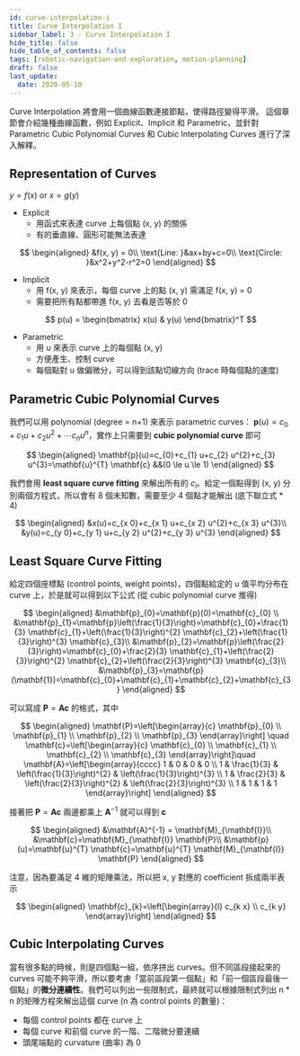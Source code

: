 ```yaml
---
id: curve-interpolation-i
title: Curve Interpolation I
sidebar_label: 3 - Curve Interpolation I
hide_title: false
hide_table_of_contents: false
tags: [robotic-navigation-and-exploration, motion-planning]
draft: false
last_update:
  date: 2020-05-10
---
```


Curve Interpolation 將會用一個曲線函數連接節點，使得路徑變得平滑。 這個章節會介紹幾種曲線函數，例如 Explicit、Implicit 和 Parametric，並針對 Parametric Cubic Polynomial Curves 和 Cubic Interpolating Curves 進行了深入解釋。

## Representation of Curves

$y = f(x) \text{ or } x = g(y)$

- Explicit
  - 用函式來表達 curve 上每個點 (x, y) 的關係
  - 有的垂直線、圓形可能無法表達

$$
\begin{aligned}
&f(x, y) = 0\\
\text{Line: }&ax+by+c=0\\
\text{Circle: }&x^2+y^2-r^2=0
\end{aligned}
$$

- Implicit
  - 用 f(x, y) 來表示，每個 curve 上的點 (x, y) 需滿足 f(x, y) = 0
  - 需要把所有點都帶進 f(x, y) 去看是否等於 0

$$
p(u) = \begin{bmatrix}
x(u) & y(u)
\end{bmatrix}^T
$$

- Parametric
  - 用 u 來表示 curve 上的每個點 (x, y)
  - 方便產生、控制 curve
  - 每個點對 u 做偏微分，可以得到該點切線方向 (trace 時每個點的速度)

## Parametric Cubic Polynomial Curves

我們可以用 polynomial (degree = n+1) 來表示 parametric curves： $\mathbf{p}(u)=c_{0}+c_{1} u+c_{2} u^{2}+\cdots c_{n} u^{n}$，實作上只需要到 **cubic polynomial curve** 即可

$$
\begin{aligned}
\mathbf{p}(u)=c_{0}+c_{1} u+c_{2} u^{2}+c_{3} u^{3}=\mathbf{u}^{T} \mathbf{c} &&(0 \le u \le 1)
\end{aligned}
$$

我們會用 **least square curve fitting** 來解出所有的 $c_i$。給定一個點得到 (x, y) 分別兩個方程式，所以會有 8 個未知數，需要至少 4 個點才能解出 (底下聯立式 \* 4)

$$
\begin{aligned}
&x(u)=c_{x 0}+c_{x 1} u+c_{x 2} u^{2}+c_{x 3} u^{3}\\
&y(u)=c_{y 0}+c_{y 1} u+c_{y 2} u^{2}+c_{y 3} u^{3}
\end{aligned}
$$

## Least Square Curve Fitting

給定四個座標點 (control points, weight points)，四個點給定的 u 值平均分布在 curve 上，於是就可以得到以下公式 (從 cubic polynomial curve 推得)

$$
\begin{aligned}
&\mathbf{p}_{0}=\mathbf{p}(0)=\mathbf{c}_{0} \\
&\mathbf{p}_{1}=\mathbf{p}\left(\frac{1}{3}\right)=\mathbf{c}_{0}+\frac{1}{3} \mathbf{c}_{1}+\left(\frac{1}{3}\right)^{2} \mathbf{c}_{2}+\left(\frac{1}{3}\right)^{3} \mathbf{c}_{3}\\
&\mathbf{p}_{2}=\mathbf{p}\left(\frac{2}{3}\right)=\mathbf{c}_{0}+\frac{2}{3} \mathbf{c}_{1}+\left(\frac{2}{3}\right)^{2} \mathbf{c}_{2}+\left(\frac{2}{3}\right)^{3} \mathbf{c}_{3}\\
&\mathbf{p}_{3}=\mathbf{p}(\mathbf{1})=\mathbf{c}_{0}+\mathbf{c}_{1}+\mathbf{c}_{2}+\mathbf{c}_{3}
\end{aligned}
$$

可以寫成 $\mathbf{P}=\mathbf{A c}$ 的格式，其中

$$
\begin{aligned}
\mathbf{P}=\left[\begin{array}{c}
\mathbf{p}_{0} \\
\mathbf{p}_{1} \\
\mathbf{p}_{2} \\
\mathbf{p}_{3}
\end{array}\right] \quad \mathbf{c}=\left[\begin{array}{c}
\mathbf{c}_{0} \\
\mathbf{c}_{1} \\
\mathbf{c}_{2} \\
\mathbf{c}_{3}
\end{array}\right]\quad
\mathbf{A}=\left[\begin{array}{cccc}
1 & 0 & 0 & 0 \\
1 & \frac{1}{3} & \left(\frac{1}{3}\right)^{2} & \left(\frac{1}{3}\right)^{3} \\
1 & \frac{2}{3} & \left(\frac{2}{3}\right)^{2} & \left(\frac{2}{3}\right)^{3} \\
1 & 1 & 1 & 1
\end{array}\right]
\end{aligned}
$$

接著把 $\mathbf{P}=\mathbf{A c}$ 兩邊都乘上 $\mathbf{A}^{-1}$ 就可以得到 $\mathbf{c}$

$$
\begin{aligned}
&\mathbf{A}^{-1} = \mathbf{M}_{\mathbf{I}}\\
&\mathbf{c}=\mathbf{M}_{\mathbf{I}} \mathbf{P}\\
&\mathbf{p}(u)=\mathbf{u}^{T} \mathbf{c}=\mathbf{u}^{T} \mathbf{M}_{\mathbf{I}} \mathbf{P}
\end{aligned}
$$

注意，因為要滿足 4 維的矩陣乘法，所以把 x, y 對應的 coefficient 拆成兩半表示

$$
\begin{aligned}
\mathbf{c}_{k}=\left[\begin{array}{l}
c_{k x} \\
c_{k y}
\end{array}\right]
\end{aligned}
$$

## Cubic Interpolating Curves

當有很多點的時候，則是四個點一組，依序拼出 curves。但不同區段接起來的 curves 可能不夠平滑，所以要考慮「當前區段第一個點」和「前一個區段最後一個點」的**微分連續性**。我們可以列出一些限制式，最終就可以根據限制式列出 n \* n 的矩陣方程來解出這個 curve (n 為 control points 的數量)：

- 每個 control points 都在 curve 上
- 每個 curve 和前個 curve 的一階、二階微分要連續
- 頭尾端點的 curvature (曲率) 為 0
